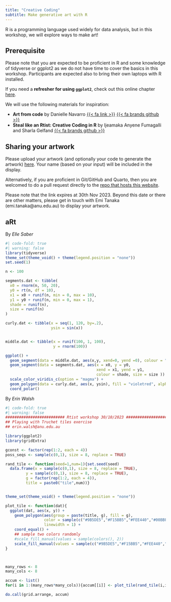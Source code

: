 ```yaml
---
title: "Creative Coding"
subtitle: Make generative art with R
---
```



R is a programming language used widely for data analysis, but in this workshop, we will explore ways to make art! 

::: callout-warning

## Prerequisite
 
Please note that you are expected to be proficient in R and some knowledge of tidyverse or ggplot2 as we do not have time to cover the basics in this workshop. Participants are expected also to bring their own laptops with R installed.

:::

If you need a **refresher for using `ggplot2`**, check out this online chapter [here](https://learnr.numbat.space/chapter6).

We will use the following materials for inspiration:

- **Art from code** by Danielle Navarro [{{< fa link >}}](https://art-from-code.netlify.app/) [{{< fa brands github >}}](https://github.com/rstudio-conf-2022/art-from-code)
- **Steal like an Rtist: Creative Coding in R** by Ijeamaka Anyene Fumagalli and Sharla Gelfand [{{< fa brands github >}}](https://github.com/posit-conf-2023/creative-coding)



## Sharing your artwork

Please upload your artwork (and optionally your code to generate the artwork) [here](https://www.dropbox.com/request/DRq48DNRGU9mhpI2MZDd). Your name (based on your input) will be included in the display. 

Alternatively, if you are proficient in Git/GitHub and Quarto, then you are welcomed to do a pull request directly to the [repo that hosts this website](https://github.com/anu-links/creative-coding). 

Please note that the link expires at 30th Nov 2023. Beyond this date or there are other matters, please get in touch with Emi Tanaka (emi.tanaka@anu.edu.au) to display your artwork. 

## aRt

By *Elle Saber*

```r
#| code-fold: true
#| warning: false
library(tidyverse)
theme_set(theme_void() + theme(legend.position = "none"))
set.seed(1)

n <- 100

segments.dat <- tibble(
  x0 = rnorm(n, 50, 20),
  y0 = rt(n, df = 10),
  x1 = x0 + runif(n, min = 0, max = 10),
  y1 = y0 + runif(n, min = 0, max = 1),
  shade = runif(n), 
  size = runif(n)
)

curly.dat <- tibble(x = seq(1, 120, by=.2),
                    ysin = sin(x))


middle.dat <- tibble(x = runif(100, 1, 100), 
                     y = rnorm(100))

ggplot() + 
  geom_segment(data = middle.dat, aes(x,y, xend=0, yend =0), colour = "deepskyblue3", alpha=.5, size = 5)+
  geom_segment(data = segments.dat, aes(x = x0, y = y0,
                                        xend = x1, yend = y1,
                                        colour = shade, size = size )) + 
  scale_color_viridis_c(option = "magma") + 
  geom_polygon(data = curly.dat, aes(x, ysin), fill = "violetred", alpha=.5) + 
  coord_polar() 
```

By *Erin Walsh*


```r
#| code-fold: true
#| warning: false
########################## Rtist workshop 30/10/2023 ##########################
## Playing with Truchet tiles exercise
## erin.walsh@anu.edu.au

library(ggplot2)
library(gridExtra)

gconst <- factor(rep(1:2, each = 4))
poss_seqs <- sample(c(0,1), size = 8, replace = TRUE)

rand_tile <- function(seed=1,num=1){set.seed(seed)
  data.frame(x = sample(c(0,1), size = 8, replace = TRUE),
         y = sample(c(0,1), size = 8, replace = TRUE),
         g = factor(rep(1:2, each = 4)),
         title = paste0("tile",num))}


theme_set(theme_void() + theme(legend.position = "none"))

plot_tile <- function(dat){
  ggplot(dat, aes(x, y)) +
    geom_polygon(aes(group = paste(title, g), fill = g), 
                 color = sample(c("#9B5DE5","#F15BB5","#FEE440","#00BBF9","#00F5D4"),1), 
                 linewidth = 1) + 
    coord_equal() + 
    ## sample two colors randomly
    #scale_fill_manual(values = sample(colors(), 2))
    scale_fill_manual(values = sample(c("#9B5DE5","#F15BB5","#FEE440","#00BBF9","#00F5D4"),2))
}



many_rows <- 8
many_cols <- 8

accum <- list()
for(i in 1:(many_rows*many_cols)){accum[[i]] <- plot_tile(rand_tile(i,i))}

do.call(grid.arrange, accum) 
```


